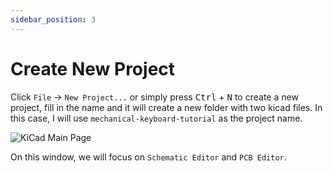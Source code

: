 ```yaml
---
sidebar_position: 3
---
```


# Create New Project

Click `File` -> `New Project...` or simply press <kbd>Ctrl</kbd> + <kbd>N</kbd> to create a new project, fill in the name and it will create a new folder with two kicad files. In this case, I will use `mechanical-keyboard-tutorial` as the project name.

![KiCad Main Page](./_assets/kicad-main.png)

On this window, we will focus on `Schematic Editor` and `PCB Editor`.